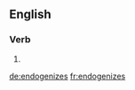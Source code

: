 ==English==

===Verb===
{{head|en}}

# {{en-third-person singular of|endogenize}}

[[de:endogenizes]]
[[fr:endogenizes]]